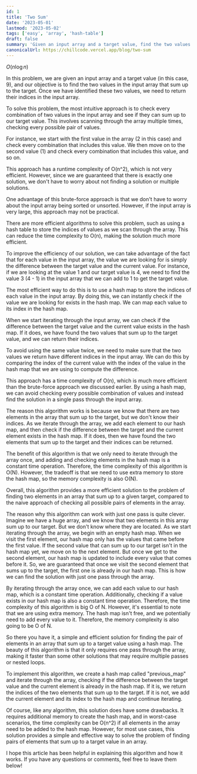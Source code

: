 ```yaml
---
id: 1
title: 'Two Sum'
date: '2023-05-01'
lastmod: '2023-05-02'
tags: ['easy', 'array', 'hash-table']
draft: false
summary: 'Given an input array and a target value, find the two values in the array that sum up to the target'
canonicalUrl: https://chillcode.vercel.app/blog/two-sum
---
```


$O(n\log{}n)$

In this problem, we are given an input array and a target value (in this case, 9), and our objective is to find the two values in the input array that sum up to the target. Once we have identified these two values, we need to return their indices in the input array.

To solve this problem, the most intuitive approach is to check every combination of two values in the input array and see if they can sum up to our target value. This involves scanning through the array multiple times, checking every possible pair of values.

For instance, we start with the first value in the array (2 in this case) and check every combination that includes this value. We then move on to the second value (1) and check every combination that includes this value, and so on.

This approach has a runtime complexity of O(n^2), which is not very efficient. However, since we are guaranteed that there is exactly one solution, we don't have to worry about not finding a solution or multiple solutions.

One advantage of this brute-force approach is that we don't have to worry about the input array being sorted or unsorted. However, if the input array is very large, this approach may not be practical.

There are more efficient algorithms to solve this problem, such as using a hash table to store the indices of values as we scan through the array. This can reduce the time complexity to O(n), making the solution much more efficient.

To improve the efficiency of our solution, we can take advantage of the fact that for each value in the input array, the value we are looking for is simply the difference between the target value and the current value. For instance, if we are looking at the value 1 and our target value is 4, we need to find the value 3 (4 - 1) in the input array that we can add to 1 to get the target value.

The most efficient way to do this is to use a hash map to store the indices of each value in the input array. By doing this, we can instantly check if the value we are looking for exists in the hash map. We can map each value to its index in the hash map.

When we start iterating through the input array, we can check if the difference between the target value and the current value exists in the hash map. If it does, we have found the two values that sum up to the target value, and we can return their indices.

To avoid using the same value twice, we need to make sure that the two values we return have different indices in the input array. We can do this by comparing the index of the current value with the index of the value in the hash map that we are using to compute the difference.

This approach has a time complexity of O(n), which is much more efficient than the brute-force approach we discussed earlier. By using a hash map, we can avoid checking every possible combination of values and instead find the solution in a single pass through the input array.

The reason this algorithm works is because we know that there are two elements in the array that sum up to the target, but we don't know their indices. As we iterate through the array, we add each element to our hash map, and then check if the difference between the target and the current element exists in the hash map. If it does, then we have found the two elements that sum up to the target and their indices can be returned.

The benefit of this algorithm is that we only need to iterate through the array once, and adding and checking elements in the hash map is a constant time operation. Therefore, the time complexity of this algorithm is O(N). However, the tradeoff is that we need to use extra memory to store the hash map, so the memory complexity is also O(N).

Overall, this algorithm provides a more efficient solution to the problem of finding two elements in an array that sum up to a given target, compared to the naive approach of checking all possible pairs of elements in the array.

The reason why this algorithm can work with just one pass is quite clever. Imagine we have a huge array, and we know that two elements in this array sum up to our target. But we don't know where they are located. As we start iterating through the array, we begin with an empty hash map. When we visit the first element, our hash map only has the values that came before the first value. If the second value that can sum up to our target isn't in the hash map yet, we move on to the next element. But once we get to the second element, our hash map is updated to include every value that comes before it. So, we are guaranteed that once we visit the second element that sums up to the target, the first one is already in our hash map. This is how we can find the solution with just one pass through the array.

By iterating through the array once, we can add each value to our hash map, which is a constant time operation. Additionally, checking if a value exists in our hash map is also a constant time operation. Therefore, the time complexity of this algorithm is big O of N. However, it's essential to note that we are using extra memory. The hash map isn't free, and we potentially need to add every value to it. Therefore, the memory complexity is also going to be O of N.

So there you have it, a simple and efficient solution for finding the pair of elements in an array that sum up to a target value using a hash map. The beauty of this algorithm is that it only requires one pass through the array, making it faster than some other solutions that may require multiple passes or nested loops.

To implement this algorithm, we create a hash map called "previous_map" and iterate through the array, checking if the difference between the target value and the current element is already in the hash map. If it is, we return the indices of the two elements that sum up to the target. If it is not, we add the current element and its index to the hash map and continue iterating.

Of course, like any algorithm, this solution does have some drawbacks. It requires additional memory to create the hash map, and in worst-case scenarios, the time complexity can be O(n^2) if all elements in the array need to be added to the hash map. However, for most use cases, this solution provides a simple and effective way to solve the problem of finding pairs of elements that sum up to a target value in an array.

I hope this article has been helpful in explaining this algorithm and how it works. If you have any questions or comments, feel free to leave them below!

